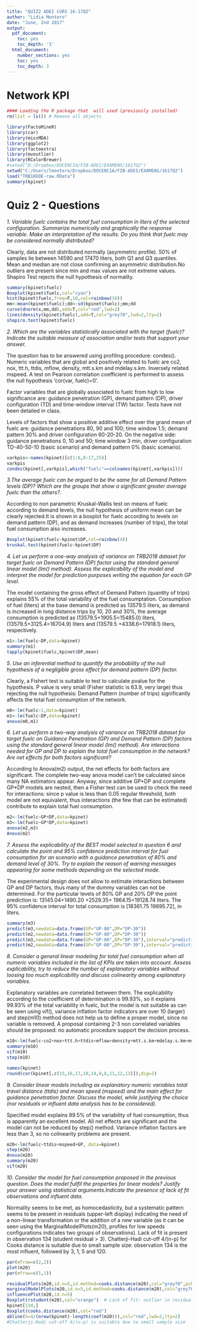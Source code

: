 ---
title: "QUIZ2 ADEI CURS 16-17Q2"
author: "Lidia Montero"
date: "June, 2nd 2017"
output:
  pdf_document:
    toc: yes
    toc_depth: '3'
  html_document:
    number_sections: yes
    toc: yes
    toc_depth: 3
---


# Network KPI
```{r}
#### Loading the R package that  will used (previously installed)
rm(list = ls()) # Remove all objects

library(FactoMineR)
library(car)
library(missMDA)
library(ggplot2)
library(factoextra)
library(mvoutlier)
library(RColorBrewer)
#setwd("D:/Dropbox/DOCENCIA/FIB-ADEI/EXAMENS/1617Q2")
setwd("C:/Users/lmontero/Dropbox/DOCENCIA/FIB-ADEI/EXAMENS/1617Q2")
load("TRB18DOE-raw.RData")
summary(kpinet)
```

# Quiz 2 - Questions

*1.	Variable fuelc contains the total fuel consumption in liters of the selected configuration. Summarize numerically and graphically the response variable. Make an interpretation of the results. Do you think that fuelc may be considered normally distributed?*

Clearly, data are not distributed normally (asymmetric profile). 50% of samples lie between 14590 and 17470 liters, both Q1 and Q3 quantiles. Mean and median are not close confirming an asymmetric distribution.No outliers are present since min and max values are not extreme values. Shapiro Test rejects the null hypothesis of normality.


```{r}
summary(kpinet$fuelc)
Boxplot(kpinet$fuelc,col="cyan")
hist(kpinet$fuelc,freq=F,10,col=rainbow(10))
mm<-mean(kpinet$fuelc);dd<-sd(kpinet$fuelc);mm;dd
curve(dnorm(x,mm,dd),add=T,col="red",lwd=2)
lines(density(kpinet$fuelc),add=T,col="grey70",lwd=2,lty=2)
shapiro.test(kpinet$fuelc)
```

*2.	Which are the variables statistically associated with the target (fuelc)? Indicate the suitable measure of association and/or tests that support your answer.*

The question has to be answered using profiling procedure: condes().
Numeric variables that are global and positively related to fuelc are co2, nox, ttt.h, ttdis, mflow, density, mtt.s.km and mdelay.s.km. Inversely related mspeed. A test on Pearson correlation coefficient is performed to assess the null hypothesis 'cor(var, fuelc)=0'. 

Factor variables that are globally associated to fuelc from high to low significance are: guidance penetration (GP), demand pattern (DP), driver configuration (TD) and time-window interval (TW) factor. Tests have not been detailed in class.

Levels of factors that show a positive additive effect over the grand mean of fuelc are: guidance penetrations 80, 90 and 100; time window 1.5; demand pattern 30% and driver configuration 60-20-20. On the negative side: guidance penetrations 0, 10 and 50; time window 3 min, driver configuration TD-40-50-10 (basic scenario) and demand pattern 0% (basic scenario).

```{r}
varkpis<-names(kpinet)[c(1:6,8:17,25)]
varkpis
condes(kpinet[,varkpis],which("fuelc"==colnames(kpinet[,varkpis])))
```

*3.The average fuelc can be argued to be the same for all Demand Pattern levels (DP)? Which are the groups that show a significant greater average fuelc than the others?.*

According to non parametric Kruskal-Wallis test on means of fuelc according to demand levels, the null hypothesis of uniform mean can be clearly rejected.It is shown in a boxplot for fuelc according to levels on demand pattern (DP), and as demand increases (number of trips), the total fuel consumption also increases.

```{r}
Boxplot(kpinet$fuelc~kpinet$DP,col=rainbow(4))
kruskal.test(kpinet$fuelc~kpinet$DP)
```

*4.	Let us perform a one-way analysis of variance on TRB2018 dataset for target fuelc on Demand Pattern (DP) factor using the standard general linear model (lm() method). Assess the explicability of the model and interpret the model for prediction purposes writing the equation for each GP level.*

The model containing the gross effect of Demand Pattern (quantity of trips) explains 55% of the total variability of the fuel consumptation. Consumption of fuel (liters) at the base demand is predicted as 13579.5 liters, as demand is increased in long distance trips by 10, 20 and 30%, the average consumption is predicted as (13579.5+1905.5=15485.0) liters, (13579.5+3125.4=16704.9) liters and (13579.5 +4338.6=17918.1) liters, respectively.
```{r}
m1<-lm(fuelc~DP,data=kpinet)
summary(m1)
tapply(kpinet$fuelc,kpinet$DP,mean)
```
*5.	Use an inferential method to quantify the probability of the null hypothesis of a negligible gross effect for demand pattern (DP) factor.*

Clearly, a Fishert test is suitable to test to calculate pvalue for the hypothesis. P value is very small (Fisher statistic is 63.9, very large) thus rejecting the null hypothesis: Demand Pattern (number of trips) significantly affects the total fuel consumption of the network. 
```{r}
m0<-lm(fuelc~1,data=kpinet)
m1<-lm(fuelc~DP,data=kpinet)
anova(m0,m1)
```

*6. Let us perform a two-way analysis of variance on TRB2018 dataset for target fuelc on Guidance Penetration (GP) and Demand Pattern (DP) factors using the standard general linear model (lm() method). Are interactions needed for GP and DP to explain the total fuel consumption in the network? Are net effects for both factors significant?*

According to Anova(m2) output, the net effects for both factors are significant. The complete two-way anova model can't be calculated since many NA estimators appear. Anyway, since additive GP+DP and complete GP*DP models are nested, then a Fisher test can be used to check the need for interactions: since p value is less than 0.05 regular threshold, both model are not equivalent, thus interactions (the few that can be estimated) contribute to explain total fuel consumption. 

```{r}
m2<-lm(fuelc~GP+DP,data=kpinet)
m3<-lm(fuelc~GP*DP,data=kpinet)
anova(m2,m3)
Anova(m2)
```

*7.	Assess the explicability of the BEST model selected in question 6 and calculate the point and 95% confidence prediction interval for fuel consumption for an scenario with a guidance penetration of 80% and demand level of 30%. Try to explain the reason of warning messages appearing for some methods depending on the selected mode.*

The experimental design does not allow to estimate interactions between GP and DP factors, thus many of the dummy variables can not be determined. For the particular levels of 80% GP and 20% DP the point prediction is: 13145.04+1490.20 +2529.35+ 1964.15=19128.74 liters. The 95% confidence interval for total consumption is [18361.75 19895.72], in liters.
```{r}
summary(m3)
predict(m3,newdata=data.frame(GP="GP-80",DP="DP-30"))
predict(m2,newdata=data.frame(GP="GP-80",DP="DP-30"))
predict(m3,newdata=data.frame(GP="GP-80",DP="DP-30"),interval="prediction")
predict(m2,newdata=data.frame(GP="GP-80",DP="DP-30"),interval="prediction")
```

*8. Consider a general linear modeling for total fuel consumption when all numeric variables included in the list of KPIs are taken into account. Assess explicability, try to reduce the number of explanatory variables without loosing too much explicability and discuss colinearity among explanatory variables.*

Explanatory variables are correlated between them. The explicability according to the coefficient of determination is 99.93%, so it explains 99.93% of the total variability in fuelc, but the model is not suitable as can be seen using vif(), variance inflation factor indicators are over 10 (larger) and step(m10) method does not help us to define a proper model, since no variable is removed. A proposal containing 2-3 non correlated variables  should be proposed: no automatic procedure support the decision process.

```{r}
m10<-lm(fuelc~co2+nox+ttt.h+ttdis+mflow+density+mtt.s.km+mdelay.s.km+mspeed, data=kpinet)
summary(m10)
vif(m10)
step(m10)

names(kpinet)
round(cor(kpinet[,c(15,16,17,10,14,9,8,11,12,13)]),dig=2)
```

*9. Consider linear models including as explanatory numeric variables total travel distance (ttdis) and mean speed (mspeed) and the main effect for guidance penetration factor. Discuss the model, while justifying the choice (nor residuals  or influent data analysis has to be considered).*

Specified model explains 99.5% of the variability of fuel consumption, thus is apparently an excellent model. All net effects are significant and the model can not be reduced by step() method. Variance inflation factors are less than 3, so no colinearity problems are present. 

```{r}
m20<-lm(fuelc~ttdis+mspeed+GP, data=kpinet)
step(m20)
Anova(m20)
summary(m20)
vif(m20)
```

*10. Consider the model for fuel consumption proposed in the previous question. Does the model fullfil the properties for linear models? Justify your answer using statistical arguments.Indicate the presence of lack of fit observations and influent data.*

Normality seems to be met, as homocedasticity, but a systematic pattern seems to be present in residuals (upper-left display) indicating the need of a non-linear transformation or the addition of a new variable (as it can be seen using the MarginalModelPlots(m20), profiles for low speeds configurations indicates two groups of observations). Lack of fit is present in observation 134 (student residual > 3). Chatterji-Hadi cut-off 4/(n-p) for Cooks distance is suitable due to small sample size: observation 134 is the most influent, followed by 3, 1, 5 and 120.

```{r}
par(mfrow=c(2,2))
plot(m20)
par(mfrow=c(1,1))

residualPlots(m20,id.n=5,id.method=cooks.distance(m20),col="grey70",pch=19)
marginalModelPlots(m20,id.n=5,id.method=cooks.distance(m20),col="grey70",pch=19)
influencePlot(m20,id.n=5)
Boxplot(rstudent(m20),col="orange")  # Lack of fit: outlier in residuals
kpinet[134,]
Boxplot(cooks.distance(m20),col="red") 
abline(h=4/(nrow(kpinet)-length(coef(m20))),col="red",lwd=2,lty=2)
#Chatterji-Hadi cut-off 4/(n-p) is suitable due to small sample size
```

